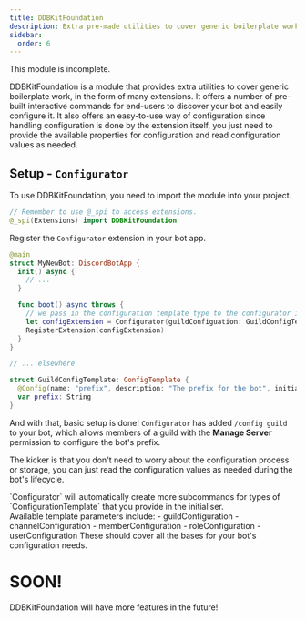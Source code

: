 ```yaml
---
title: DDBKitFoundation
description: Extra pre-made utilities to cover generic boilerplate work
sidebar:
  order: 6
---
```


<Aside type="danger">
  This module is incomplete.
</Aside>

DDBKitFoundation is a module that provides extra utilities to cover generic boilerplate work, in the form of many extensions. 
It offers a number of pre-built interactive commands for end-users to discover your bot and easily configure it.
It also offers an easy-to-use way of configuration since handling configuration is done by the extension itself,
you just need to provide the available properties for configuration and read configuration values as needed.

## Setup - `Configurator`

To use DDBKitFoundation, you need to import the module into your project. 
```swift
// Remember to use @_spi to access extensions.
@_spi(Extensions) import DDBKitFoundation
```

Register the `Configurator` extension in your bot app.
```swift
@main
struct MyNewBot: DiscordBotApp {
  init() async {
    // ...
  }

  func boot() async throws {
    // we pass in the configuration template type to the configurator instance
    let configExtension = Configurator(guildConfiguation: GuildConfigTemplate.self)
    RegisterExtension(configExtension)
  }
}

// ... elsewhere

struct GuildConfigTemplate: ConfigTemplate {
  @Config(name: "prefix", description: "The prefix for the bot", initialValue: "!")
  var prefix: String
}
```

And with that, basic setup is done! `Configurator` has added <code type="cmd" >/config guild</code> to your bot,
which allows members of a guild with the **Manage Server** permission to configure the bot's prefix.

The kicker is that you don't need to worry about the configuration process or storage, 
you can just read the configuration values as needed during the bot's lifecycle.

<Aside type="tip">
`Configurator` will automatically create more subcommands for types of `ConfigurationTemplate` that you provide in the initialiser.<br />
Available template parameters include:
- guildConfiguration
- channelConfiguration
- memberConfiguration
- roleConfiguration
- userConfiguration
These should cover all the bases for your bot's configuration needs.
</Aside>



# SOON!

DDBKitFoundation will have more features in the future!